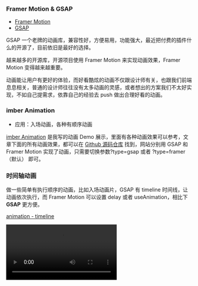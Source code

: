 ### Framer Motion & GSAP

- [Framer Motion](https://motion.dev/docs)
- [GSAP](https://gsap.com/docs/v3/)

GSAP 一个老牌的动画库，兼容性好，方便易用，功能强大，最近把付费的插件什么的开源了，目前依旧是最好的选择。

越来越多的开源库，开源项目使用 Framer Motion 来实现动画效果，Framer Motion 变得越来越重要。

动画能让用户有更好的体验，而好看酷炫的动画不仅跟设计师有关，也跟我们前端息息相关，普通的设计师往往没有太多动画的灵感，或者想出的方案我们不太好实现，不如自己提需求，依靠自己的经验去 push 做出合理好看的动画。

### imber Animation

- 应用：入场动画，各种有顺序动画

[imber Animation](https://imber-animation.netlify.app/) 是我写的动画 Demo 展示，里面有各种动画效果可以参考，文章下面的所有动画效果，都可以在 [Github 源码仓库](https://github.com/imberZsk/animation) 找到，网站分别用 GSAP 和 Framer Motion 实现了动画，只需要切换参数?type=gsap 或者 ?type=framer（默认） 即可。

### 时间轴动画

做一些简单有执行顺序的动画，比如入场动画片，GSAP 有 timeline 时间线，让动画依次执行，而 Framer Motion 可以设置 delay 或者 useAnimation，相比下 <strong>GSAP</strong> 更方便。

[animation - timeline](https://imber-animation.netlify.app/animations/timeline?type=gsap)

<video src="/posts/animate/timeline.mov" controls />

核心逻辑

```tsx

```

### React 退出动画

- 应用：弹层，有切换关闭效果的动画

在 React 中，组件删除，通常被立即删除，而没有动画，但可以使用 Framer Motion 和 GSAP 来实现退出动画，比如做打开关闭弹层，这类动画用 <strong>Framer Motion</strong> 更方便，因为它封装了一个 <strong>AnimatePresence</strong> 组件，而 GSAP 需要用 requestAnimationFrame 来判断下一帧的时候等 DOM 渲染好了，再执行动画。

[animation - exit](https://imber-animation.netlify.app/animations/exit-animation?type=gsap)

<video src="/posts/animate/exit.mov" controls />

核心逻辑

```tsx

```

### TODO

- hover到头像，然后头像旋转
- 封装淡入淡出
- 文字的高斯模糊
- 滚动动画
- 视差动画
- 数字递增动画
- 页面进度条
- 一个简易的进度条
- tab切换
- 删除元素支持动画
- SVG 动画

### 动画参考

- [魅族 20infinity](https://www.meizu.com/20infinity/summary)
- [魅族 21pro](https://www.meizu.com/21pro/summary)
- [魅族 领克Z10 starbuff](https://www.xjmzstarauto.com/starbuff)
- [oppo find n5](https://www.oppo.com/cn/smartphones/series-find-n/find-n5/)
- [uiverse](https://uiverse.io/)
- [reactbits](https://www.reactbits.dev/)
